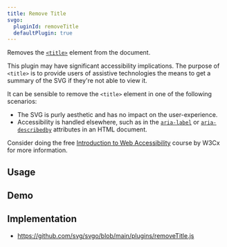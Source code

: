```yaml
---
title: Remove Title
svgo:
  pluginId: removeTitle
  defaultPlugin: true
---
```


Removes the [`<title>`](https://developer.mozilla.org/docs/Web/SVG/Element/title) element from the document.

This plugin may have significant accessibility implications. The purpose of `<title>` is to provide users of assistive technologies the means to get a summary of the SVG if they're not able to view it.

It can be sensible to remove the `<title>` element in one of the following scenarios:

*  The SVG is purly aesthetic and has no impact on the user-experience.
* Accessibility is handled elsewhere, such as in the [`aria-label`](https://developer.mozilla.org/docs/Web/Accessibility/ARIA/Attributes/aria-label) or [`aria-describedby`](https://developer.mozilla.org/docs/Web/Accessibility/ARIA/Attributes/aria-describedby) attributes in an HTML document.

Consider doing the free [Introduction to Web Accessibility](https://www.w3.org/WAI/courses/foundations-course/) course by W3Cx for more information.

## Usage

<PluginUsage/>

## Demo

<PluginDemo/>

## Implementation

* https://github.com/svg/svgo/blob/main/plugins/removeTitle.js

